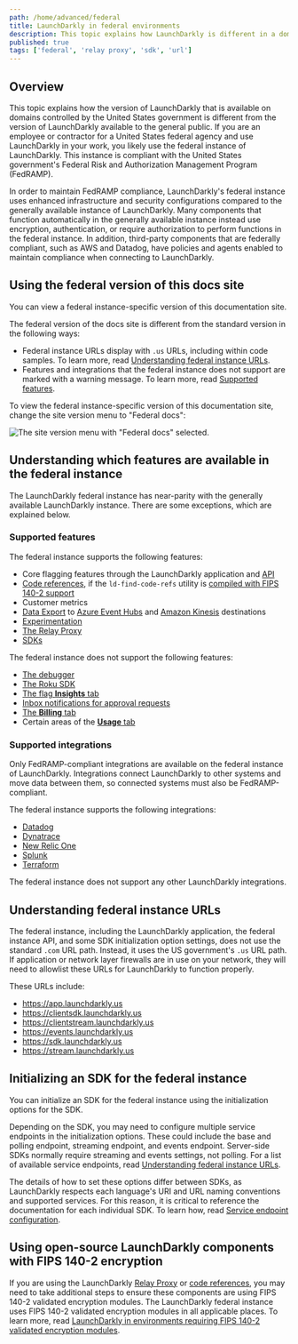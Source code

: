 ```yaml
---
path: /home/advanced/federal
title: LaunchDarkly in federal environments
description: This topic explains how LaunchDarkly is different in a domain controlled by the United States government.
published: true
tags: ['federal', 'relay proxy', 'sdk', 'url']
---
```


## Overview

This topic explains how the version of LaunchDarkly that is available on domains controlled by the United States government is different from the version of LaunchDarkly available to the general public. If you are an employee or contractor for a United States federal agency and use LaunchDarkly in your work, you likely use the federal instance of LaunchDarkly. This instance is compliant with the United States government's Federal Risk and Authorization Management Program (FedRAMP).

In order to maintain FedRAMP compliance, LaunchDarkly's federal instance uses enhanced infrastructure and security configurations compared to the generally available instance of LaunchDarkly. Many components that function automatically in the generally available instance instead use encryption, authentication, or require authorization to perform functions in the federal instance. In addition, third-party components that are federally compliant, such as AWS and Datadog, have policies and agents enabled to maintain compliance when connecting to LaunchDarkly.

## Using the federal version of this docs site

You can view a federal instance-specific version of this documentation site.

The federal version of the docs site is different from the standard version in the following ways:

- Federal instance URLs display with `.us` URLs, including within code samples. To learn more, read [Understanding federal instance URLs](#understanding-federal-instance-urls).
- Features and integrations that the federal instance does not support are marked with a warning message. To learn more, read [Supported features](#supported-features).

To view the federal instance-specific version of this documentation site, change the site version menu to "Federal docs":

![The site version menu with "Federal docs" selected.](federal-version-menu.png)

## Understanding which features are available in the federal instance

The LaunchDarkly federal instance has near-parity with the generally available LaunchDarkly instance. There are some exceptions, which are explained below.

### Supported features

The federal instance supports the following features:

- Core flagging features through the LaunchDarkly application and [API](https://apidocs.launchdarkly.com)
- [Code references](/home/code/code-references), if the `ld-find-code-refs` utility is [compiled with FIPS 140-2 support](/home/code/code-references/#using-code-references-in-federal-environments)
- Customer metrics
- [Data Export](/home/data-export) to [Azure Event Hubs](/home/data-export/event-hub) and [Amazon Kinesis](/home/data-export/kinesis) destinations
- [Experimentation](/home/about-experimentation)
- [The Relay Proxy](/home/relay-proxy)
- [SDKs](/sdk)

The federal instance does not support the following features:

* [The debugger](/home/flags/debugger)
* [The Roku SDK](/sdk/client-side/roku)
* [The flag **Insights** tab](/home/flags/insights)
* [Inbox notifications for approval requests](/home/feature-workflows/approvals/#viewing-flag-approval-requests)
* [The **Billing** tab](/home/billing/billing-tab)
* Certain areas of the [**Usage** tab](/home/billing/usage-metrics)

### Supported integrations

Only FedRAMP-compliant integrations are available on the federal instance of LaunchDarkly. Integrations connect LaunchDarkly to other systems and move data between them, so connected systems must also be FedRAMP-compliant.

The federal instance supports the following integrations:

* [Datadog](/integrations/datadog)
* [Dynatrace](/integrations/dynatrace)
* [New Relic One](/integrations/new-relic)
* [Splunk](/integrations/splunk)
* [Terraform](/integrations/terraform)

The federal instance does not support any other LaunchDarkly integrations.

## Understanding federal instance URLs

The federal instance, including the LaunchDarkly application, the federal instance API, and some SDK initialization option settings, does not use the standard `.com` URL path. Instead, it uses the US government's `.us` URL path. If application or network layer firewalls are in use on your network, they will need to allowlist these URLs for LaunchDarkly to function properly.

These URLs include:

- https://app.launchdarkly.us
- https://clientsdk.launchdarkly.us
- https://clientstream.launchdarkly.us
- https://events.launchdarkly.us
- https://sdk.launchdarkly.us
- https://stream.launchdarkly.us

## Initializing an SDK for the federal instance

You can initialize an SDK for the federal instance using the initialization options for the SDK.

Depending on the SDK, you may need to configure multiple service endpoints in the initialization options. These could include the base and polling endpoint, streaming endpoint, and events endpoint. Server-side SDKs normally require streaming and events settings, not polling. For a list of available service endpoints, read [Understanding federal instance URLs](#understanding-federal-instance-urls).

The details of how to set these options differ between SDKs, as LaunchDarkly respects each language's URI and URL naming conventions and supported services. For this reason, it is critical to reference the documentation for each individual SDK. To learn how, read [Service endpoint configuration](/sdk/features/service-endpoint-configuration).

## Using open-source LaunchDarkly components with FIPS 140-2 encryption

If you are using the LaunchDarkly [Relay Proxy](/home/relay-proxy) or [code references](/home/code/code-references), you may need to take additional steps to ensure these components are using FIPS 140-2 validated encryption modules. The LaunchDarkly federal instance uses FIPS 140-2 validated encryption modules in all applicable places. To learn more, read [LaunchDarkly in environments requiring FIPS 140-2 validated encryption modules](/home/advanced/fips-140-2-encryption).
